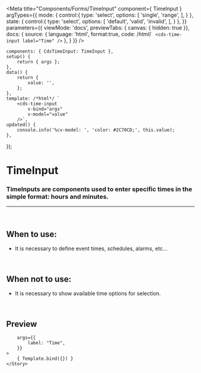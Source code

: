 
<Meta
	title="Components/Forms/TimeInput"
	component={ TimeInput }
	argTypes={{
		mode: {
			control:{
				type: 'select',
				options: [
					'single',
					'range',
				],
			}
		},
		state: {
			control:{
				type: 'select',
				options: [
					'default',
					'valid',
					'invalid',
				],
			}
		},
	}}
	parameters={{
		viewMode: 'docs',
		previewTabs: { canvas: { hidden: true }},
		docs: {
			source: {
				language: 'html',
				format:true,
				code: /*html*/ `
<cds-time-input
	label="Time"
/>`
			},
		}
	}}
/>

	components: { CdsTimeInput: TimeInput },
	setup() {
		return { args };
	},
	data() {
		return {
			value: '',
		};
	},
	template: /*html*/ `
		<cds-time-input
			v-bind="args"
			v-model="value"
		/>`,
	updated() {
		console.info('%cv-model: ', 'color: #2C70CD;', this.value);
	},
});

# TimeInput

### TimeInputs are components used to enter specific times in the simple format: hours and minutes.
---
<br />

## When to use:
- It is necessary to define event times, schedules, alarms, etc…

<br />

## When not to use:
- It is necessary to show available time options for selection.

<br />

## Preview

<Canvas>
	<Story
		name="TimeInput"
		
		args={{
			label: "Time",
		}}
	>
		{ Template.bind({}) }
	</Story>
</Canvas>

<ArgsTable story="TimeInput" />
